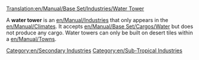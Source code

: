 [[Translation:en/Manual/Base Set/Industries/Water Tower]]

{{en/Industries|name=Water Tower
|image=en/Water tower.png.png|climates=[[en/Manual/Climates]]
|accepts=[[en/Manual/Base Set/Cargos/Water]]
|produces=Nothing
}}
A '''water tower''' is an [[en/Manual/Industries]] that only appears in the [[en/Manual/Climates]]. It accepts [[en/Manual/Base Set/Cargos/Water]] but does not produce any cargo. Water towers can only be built on desert tiles within a [[en/Manual/Towns]].

{{en/Navbox Industries}}

[[Category:en/Secondary Industries]]
[[Category:en/Sub-Tropical Industries]]